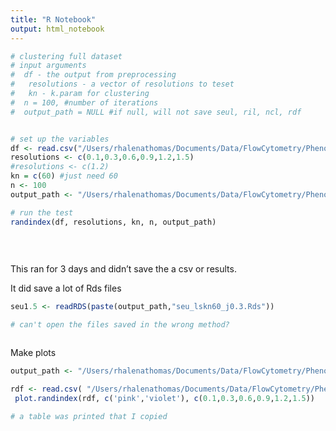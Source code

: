 ```yaml
---
title: "R Notebook"
output: html_notebook
---
```



```r
# clustering full dataset
# input arguments 
#  df - the output from preprocessing
#   resolutions - a vector of resolutions to teset
#   kn - k.param for clustering
#  n = 100, #number of iterations
#  output_path = NULL #if null, will not save seul, ril, ncl, rdf


# set up the variables
df <- read.csv("/Users/rhalenathomas/Documents/Data/FlowCytometry/PhenoID/Analysis/9MBO/prepro_outs/retrotransformed_flowset.csv")
resolutions <- c(0.1,0.3,0.6,0.9,1.2,1.5)
#resolutions <- c(1.2)
kn = c(60) #just need 60  
n <- 100
output_path <- "/Users/rhalenathomas/Documents/Data/FlowCytometry/PhenoID/Analysis/PaperFigures/fulllData_RI/"

# run the test
randindex(df, resolutions, kn, n, output_path)
  
  
  

```

This ran for 3 days and didn't save the a csv or results.

It did save a lot of Rds files

```r
seu1.5 <- readRDS(paste(output_path,"seu_lskn60_j0.3.Rds"))

# can't open the files saved in the wrong method?



```




Make plots


```r
output_path <- "/Users/rhalenathomas/Documents/Data/FlowCytometry/PhenoID/Analysis/PaperFigures/fulllData_RI/"

rdf <- read.csv( "/Users/rhalenathomas/Documents/Data/FlowCytometry/PhenoID/Analysis/PaperFigures/fulllData_RI/RAND.csv")
 plot.randindex(rdf, c('pink','violet'), c(0.1,0.3,0.6,0.9,1.2,1.5))

# a table was printed that I copied
 
 
```












